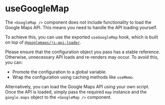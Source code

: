 
# useGoogleMap

The `<GoogleMap />` component does not include functionality to load the Google Maps API. This means you need to handle the API loading yourself.

To achieve this, you can use the exported `useGoogleMap` hook, which is built on top of [`@googlemaps/js-api-loader`](https://www.npmjs.com/package/@googlemaps/js-api-loader).

<Source of={Example} />

Please ensure that the configuration object you pass has a stable reference. Otherwise, unnecessary API loads and re-renders may occur. To avoid this, you can:

- Promote the configuration to a global variable.
- Wrap the configuration using caching methods like `useMemo`.

Alternatively, you can load the Google Maps API using your own script. Once the API is loaded, simply pass the required `map` instance and the `google.maps` object to the `<GoogleMap />` component.
